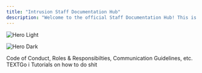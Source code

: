 ```yaml
---
title: "Intrusion Staff Documentation Hub"
description: "Welcome to the official Staff Documentation Hub! This is your go-to resource for everything related to staff responsibilities, policies, tools, and processes."
---
```


<img
  className="block dark:hidden"
  src="/images/hero-light.png"
  alt="Hero Light"
/>

<img
  className="hidden dark:block"
  src="/bannergif.gif"
  alt="Hero Dark"
  title={true}
/>

<CardGroup cols={2}>
  <Card title="Staff Handbook" icon="clipboard-user" href="https://mintlify.com/docs/settings/global">
    Code of Conduct, Roles & Responsibilties, Communication Guidelines, etc.
  </Card>
  <Card title="Frequently Asked Questions" icon="question" href="https://mintlify.com/docs/api-playground/openapi">
    TEXTGo i
  </Card>
  <Card title="How-To Guides" icon="book-bookmark" href="https://mintlify.com/docs/content/components/accordions">
    Tutorials on how to do shit
  </Card>
</CardGroup>